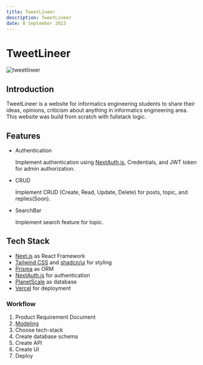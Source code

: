 ```yaml
---
title: TweetLineer
description: TweetLineer
date: 8 September 2023
---
```


# TweetLineer

![tweetlineer](/assets/images/tweetlineer.png)

## Introduction

TweetLineer is a website for informatics engineering students to share their ideas, opinions, criticism about anything in informatics engineering area. This website was build from scratch with fullstack logic.

## Features

- Authentication

  Implement authentication using [NextAuth.js](https://next-auth.js.org), Credentials, and JWT token for admin authorization.

- CRUD

  Implement CRUD (Create, Read, Update, Delete) for posts, topic, and replies(Soon).

- SearchBar

  Implement search feature for topic.

## Tech Stack

- [Next.js](https://nextjs.org) as React Framework
- [Tailwind CSS](https://tailwindcss.com) and [shadcn/ui](https://ui.shadcn.com) for styling
- [Prisma](https://prisma.io) as ORM
- [NextAuth.js](https://next-auth.js.org) for authentication
- [PlanetScale](https://planetscale.com) as database
- [Vercel](https://vercel.com) for deployment

### Workflow

1. Product Requirement Document
2. [Modeling](https://app.eraser.io/workspace/hn0wAAUobiBpCDggF7lq)
3. Choose tech-stack
4. Create database schema
5. Create API
6. Create UI
7. Deploy
